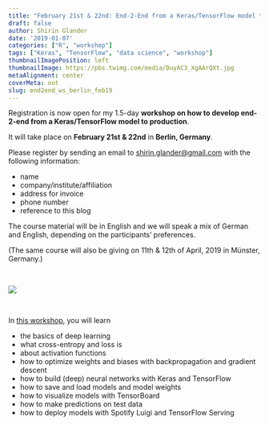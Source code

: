 ```yaml
---
title: "February 21st & 22nd: End-2-End from a Keras/TensorFlow model to production"
draft: false
author: Shirin Glander
date: '2019-01-07'
categories: ["R", "workshop"]
tags: ["Keras", "TensorFlow", "data science", "workshop"]
thumbnailImagePosition: left
thumbnailImage: https://pbs.twimg.com/media/DuyAC3_XgAArQXt.jpg
metaAlignment: center
coverMeta: out
slug: end2end_ws_berlin_feb19
---
```


Registration is now open for my 1.5-day **workshop on how to develop end-2-end from a Keras/TensorFlow model to production**.

It will take place on **February 21st & 22nd** in **Berlin, Germany**.

Please register by sending an email to [shirin.glander@gmail.com](mailto:shirin.glander@gmail.com) with the following information:

- name
- company/institute/affiliation
- address for invoice
- phone number
- reference to this blog

The course material will be in English and we will speak a mix of German and English, depending on the participants' preferences.

(The same course will also be giving on 11th & 12th of April, 2019 in Münster, Germany.)

<br>

![](https://pbs.twimg.com/media/DuyAC3_XgAArQXt.jpg)

<br>

In [this workshop](https://www.codecentric.de/schulung/end-2-end-vom-keras-tensorflow-modell-zur-produktion/), you will learn

- the basics of deep learning
- what cross-entropy and loss is
- about activation functions
- how to optimize weights and biases with backpropagation and gradient descent
- how to build (deep) neural networks with Keras and TensorFlow
- how to save and load models and model weights
- how to visualize models with TensorBoard
- how to make predictions on test data
- how to deploy models with Spotify Luigi and TensorFlow Serving

